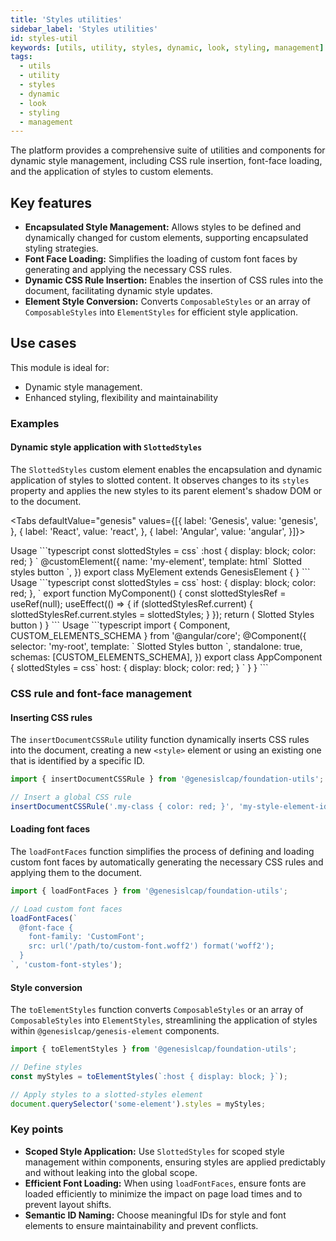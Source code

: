 ```yaml
---
title: 'Styles utilities'
sidebar_label: 'Styles utilities'
id: styles-util
keywords: [utils, utility, styles, dynamic, look, styling, management]
tags:
  - utils
  - utility
  - styles
  - dynamic
  - look
  - styling
  - management
---
```



The platform provides a comprehensive suite of utilities and components for dynamic style management, including CSS rule insertion, font-face loading, and the application of styles to custom elements.

## Key features

- **Encapsulated Style Management:** Allows styles to be defined and dynamically changed for custom elements, supporting encapsulated styling strategies.
- **Font Face Loading:** Simplifies the loading of custom font faces by generating and applying the necessary CSS rules.
- **Dynamic CSS Rule Insertion:** Enables the insertion of CSS rules into the document, facilitating dynamic style updates.
- **Element Style Conversion:** Converts `ComposableStyles` or an array of `ComposableStyles` into `ElementStyles` for efficient style application.

## Use cases

This module is ideal for:
- Dynamic style management.
- Enhanced styling, flexibility and maintainability

### Examples

#### Dynamic style application with `SlottedStyles`

The `SlottedStyles` custom element enables the encapsulation and dynamic application of styles to slotted content. It observes changes to its `styles` property and applies the new styles to its parent element's shadow DOM or to the document.



<Tabs defaultValue="genesis" values={[{ label: 'Genesis', value: 'genesis', }, { label: 'React', value: 'react', }, { label: 'Angular', value: 'angular', }]}>

  <TabItem value="genesis">
    Usage
    ```typescript
    const slottedStyles = css`
      :host {
        display: block;
        color: red;
      }
    `
    @customElement({
      name: 'my-element',
      template: html`
          <rapid-button> <slotted-styles :styles="${() => slottedStyles}"></slotted-styles> Slotted styles button </rapid-button>
          `,
    })
    export class MyElement extends GenesisElement {
    }
    ```

  </TabItem>
  <TabItem value="react">
    Usage
    ```typescript
    const slottedStyles =  css`
      host:
      {
        display: block;
        color: red;
      },
    `
    export function MyComponent() {
      const slottedStylesRef = useRef(null);
      useEffect(() => {
        if (slottedStylesRef.current) {
          slottedStylesRef.current.styles = slottedStyles;
        }
      });
      return (
        <rapid-button>
          <slotted-styles ref={slottedStylesRef}></slotted-styles>
          Slotted Styles button
        </rapid-button>
      )
    }
    ```
  </TabItem>
  <TabItem value="angular">
    Usage
    ```typescript
    import { Component, CUSTOM_ELEMENTS_SCHEMA } from '@angular/core';
    @Component({
      selector: 'my-root',
      template: `
          <rapid-button>
            <slotted-styles [styles]=slottedStyles></slotted-styles>
            Slotted Styles button
          </rapid-button>
          `,
      standalone: true,
      schemas: [CUSTOM_ELEMENTS_SCHEMA],
    })
    export class AppComponent {
      slottedStyles = css`
        host:
        {
          display: block;
          color: red;
        }
      `
    }
  }
    ```
  </TabItem>
</Tabs>

### CSS rule and font-face management

#### Inserting CSS rules

The `insertDocumentCSSRule` utility function dynamically inserts CSS rules into the document, creating a new `<style>` element or using an existing one that is identified by a specific ID.

```typescript
import { insertDocumentCSSRule } from '@genesislcap/foundation-utils';

// Insert a global CSS rule
insertDocumentCSSRule('.my-class { color: red; }', 'my-style-element-id');
```

#### Loading font faces

The `loadFontFaces` function simplifies the process of defining and loading custom font faces by automatically generating the necessary CSS rules and applying them to the document.

```typescript
import { loadFontFaces } from '@genesislcap/foundation-utils';

// Load custom font faces
loadFontFaces(`
  @font-face {
    font-family: 'CustomFont';
    src: url('/path/to/custom-font.woff2') format('woff2');
  }
`, 'custom-font-styles');
```

#### Style conversion

The `toElementStyles` function converts `ComposableStyles` or an array of `ComposableStyles` into `ElementStyles`, streamlining the application of styles within `@genesislcap/genesis-element` components.

```typescript
import { toElementStyles } from '@genesislcap/foundation-utils';

// Define styles
const myStyles = toElementStyles(`:host { display: block; }`);

// Apply styles to a slotted-styles element
document.querySelector('some-element').styles = myStyles;
```

### Key points

- **Scoped Style Application:** Use `SlottedStyles` for scoped style management within components, ensuring styles are applied predictably and without leaking into the global scope.
- **Efficient Font Loading:** When using `loadFontFaces`, ensure fonts are loaded efficiently to minimize the impact on page load times and to prevent layout shifts.
- **Semantic ID Naming:** Choose meaningful IDs for style and font elements to ensure maintainability and prevent conflicts.
